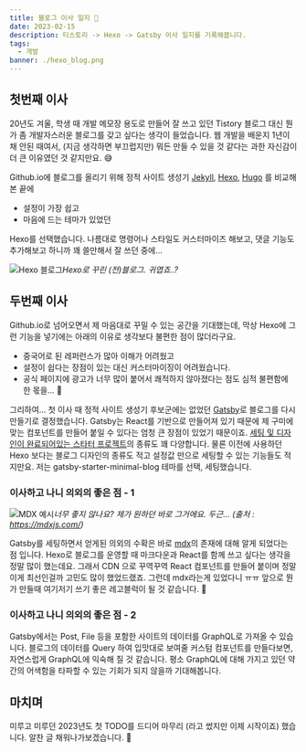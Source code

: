 ```yaml
---
title: 블로그 이사 일지 🚚
date: 2023-02-15
description: 티스토리 -> Hexo -> Gatsby 이사 일지를 기록해봅니다.
tags:
  - 개발
banner: ./hexo_blog.png
---
```

## 첫번째 이사
20년도 겨울, 학생 때 개발 메모장 용도로 만들어 잘 쓰고 있던 Tistory 블로그 대신 뭔가 좀 개발자스러운 블로그를 갖고 싶다는 생각이 들었습니다. 웹 개발을 배운지 1년이 채 안된 때여서, (지금 생각하면 부끄럽지만) 뭐든 만들 수 있을 것 같다는 과한 자신감이 더 큰 이유였던 것 같지만요. 😅

Github.io에 블로그를 올리기 위해 정적 사이트 생성기 [Jekyll](https://github.com/jekyll/jekyll), [Hexo](https://github.com/hexojs/hexo), [Hugo](https://github.com/gohugoio/hugo) 를 비교해본 끝에 
- 설정이 가장 쉽고 
- 마음에 드는 테마가 있었던   

Hexo를 선택했습니다. 나름대로 명령어나 스타일도 커스터마이즈 해보고, 댓글 기능도 추가해보고 하니까 꽤 쓸만해서 잘 쓰던 중에...

![Hexo 블로그](./hexo_blog.png)*Hexo로 꾸린 (전)블로그. 귀엽죠..?*


## 두번째 이사
Github.io로 넘어오면서 제 마음대로 꾸밀 수 있는 공간을 기대했는데, 막상 Hexo에 그런 기능을 넣기에는 아래의 이유로 생각보다 불편한 점이 많더라구요.
- 중국어로 된 레퍼런스가 많아 이해가 어려웠고
- 설정이 쉽다는 장점이 있는 대신 커스터마이징이 어려웠습니다.
- 공식 페이지에 광고가 너무 많이 붙어서 쾌적하지 않아졌다는 점도 심적 불편함에 한 몫을... 🤫

그리하여... 첫 이사 때 정적 사이트 생성기 후보군에는 없었던 [Gatsby](https://github.com/gatsbyjs/gatsby)로 블로그를 다시 만들기로 결정했습니다. Gatsby는 React를 기반으로 만들어져 있기 때문에 제 구미에 맞는 컴포넌트를 만들어 붙일 수 있다는 엄청 큰 장점이 있었기 때문이죠.
[세팅 및 디자인이 완료되어있는 스타터 프로젝트](https://www.gatsbyjs.com/starters)의 종류도 꽤 다양합니다. 물론 이전에 사용하던 Hexo 보다는 블로그 디자인의 종류도 적고 설정값 만으로 세팅할 수 있는 기능들도 적지만요. 저는 gatsby-starter-minimal-blog 테마를 선택, 세팅했습니다. 

### 이사하고 나니 의외의 좋은 점 - 1
![MDX 예시](./mdx_sample.png)*너무 좋지 않나요? 제가 원하던 바로 그거에요. 두근... (출처 : https://mdxjs.com/)*  

Gatsby를 세팅하면서 얻게된 의외의 수확은 바로 [mdx](https://mdxjs.com/)의 존재에 대해 알게 되었다는 점 입니다. Hexo로 블로그를 운영할 때 마크다운과 React를 함께 쓰고 싶다는 생각을 정말 많이 했는데요. 그래서 CDN 으로 꾸역꾸역 React 컴포넌트를 만들어 붙이며 정말 이게 최선인걸까 고민도 많이 했었드랬죠. 그런데 mdx라는게 있었다니 ㅠㅠ 앞으로 뭔가 만들때 여기저기 쓰기 좋은 레고블럭이 될 것 같습니다. 🤩

### 이사하고 나니 의외의 좋은 점 - 2
Gatsby에서는 Post, File 등을 포함한 사이트의 데이터를 GraphQL로 가져올 수 있습니다. 블로그의 데이터를 Query 하여 입맛대로 보여줄 커스텀 컴포넌트를 만들다보면, 자연스럽게 GraphQL에 익숙해 질 것 같습니다. 평소 GraphQL에 대해 가지고 있던 약간의 어색함을 타파할 수 있는 기회가 되지 않을까 기대해봅니다.

## 마치며
미루고 미루던 2023년도 첫 TODO를 드디어 마무리 (라고 썼지만 이제 시작이죠) 했습니다. 알찬 글 채워나가보겠습니다. 🙌